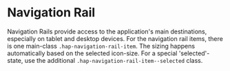
<Meta of={NavigationRailStories} />

# Navigation Rail

Navigation Rails provide access to the application's main destinations,
especially on tablet and desktop devices. For the navigation rail items, there
is one main-class `.hap-navigation-rail-item`. The sizing happens automatically
based on the selected icon-size. For a special 'selected'-state, use the
additional `.hap-navigation-rail-item--selected` class.

<Canvas of={NavigationRailStories.NavigationRail} />

